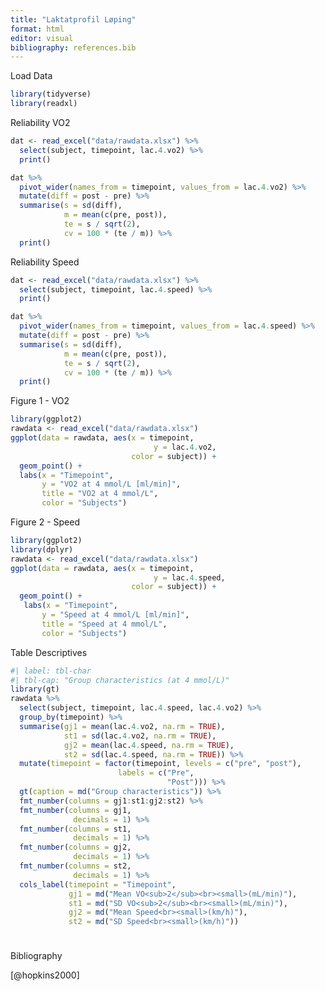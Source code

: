 ```yaml
---
title: "Laktatprofil Løping"
format: html
editor: visual
bibliography: references.bib
---
```


Load Data

```r
library(tidyverse)
library(readxl)
```

Reliability VO2

```r
dat <- read_excel("data/rawdata.xlsx") %>%
  select(subject, timepoint, lac.4.vo2) %>%
  print()

dat %>%
  pivot_wider(names_from = timepoint, values_from = lac.4.vo2) %>%
  mutate(diff = post - pre) %>%
  summarise(s = sd(diff),
            m = mean(c(pre, post)),
            te = s / sqrt(2),
            cv = 100 * (te / m)) %>%
  print()
```

Reliability Speed

```r
dat <- read_excel("data/rawdata.xlsx") %>%
  select(subject, timepoint, lac.4.speed) %>%
  print()

dat %>%
  pivot_wider(names_from = timepoint, values_from = lac.4.speed) %>%
  mutate(diff = post - pre) %>%
  summarise(s = sd(diff),
            m = mean(c(pre, post)),
            te = s / sqrt(2),
            cv = 100 * (te / m)) %>%
  print()
```

Figure 1 - VO2

```r
library(ggplot2)
rawdata <- read_excel("data/rawdata.xlsx")
ggplot(data = rawdata, aes(x = timepoint, 
                                y = lac.4.vo2,
                           color = subject)) +
  geom_point() +
  labs(x = "Timepoint", 
       y = "VO2 at 4 mmol/L [ml/min]", 
       title = "VO2 at 4 mmol/L",
       color = "Subjects")
```

Figure 2 - Speed

```r
library(ggplot2)
library(dplyr)
rawdata <- read_excel("data/rawdata.xlsx")
ggplot(data = rawdata, aes(x = timepoint, 
                                y = lac.4.speed,
                           color = subject)) +
  geom_point() +
   labs(x = "Timepoint", 
       y = "Speed at 4 mmol/L [ml/min]", 
       title = "Speed at 4 mmol/L",
       color = "Subjects")

```

Table Descriptives

```r
#| label: tbl-char
#| tbl-cap: "Group characteristics (at 4 mmol/L)"
library(gt)
rawdata %>%
  select(subject, timepoint, lac.4.speed, lac.4.vo2) %>%
  group_by(timepoint) %>%
  summarise(gj1 = mean(lac.4.vo2, na.rm = TRUE),
            st1 = sd(lac.4.vo2, na.rm = TRUE),
            gj2 = mean(lac.4.speed, na.rm = TRUE),
            st2 = sd(lac.4.speed, na.rm = TRUE)) %>%
  mutate(timepoint = factor(timepoint, levels = c("pre", "post"),
                        labels = c("Pre",
                                   "Post"))) %>%
  gt(caption = md("Group characteristics")) %>%
  fmt_number(columns = gj1:st1:gj2:st2) %>%
  fmt_number(columns = gj1,
              decimals = 1) %>%
  fmt_number(columns = st1,
              decimals = 1) %>%
  fmt_number(columns = gj2,
              decimals = 1) %>%
  fmt_number(columns = st2,
              decimals = 1) %>%
  cols_label(timepoint = "Timepoint",
             gj1 = md("Mean VO<sub>2</sub><br><small>(mL/min)"),
             st1 = md("SD VO<sub>2</sub><br><small>(mL/min)"),
             gj2 = md("Mean Speed<br><small>(km/h)"),
             st2 = md("SD Speed<br><small>(km/h)"))
  
```

### 

Bibliography

[@hopkins2000]
